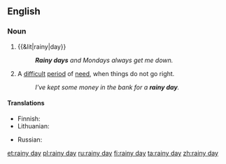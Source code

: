 ==English==

===Noun===
{{en-noun|head=[[rainy]] [[day]]}}

# {{&lit|rainy|day}}
#: '''''Rainy days''' and Mondays always get me down.''
# {{idiomatic}} A [[difficult]] [[period]] of [[need]], when things do not go right.
#: ''I've kept some money in the bank for a '''rainy day'''.''

====Translations====
{{trans-top|difficult period of need}}
* Finnish: {{t-|fi|sadepäivä}}
* Lithuanian: {{t|lt|juoda diena|f}}
{{trans-mid}}
* Russian: {{t-|ru|чёрный день|m|tr=čórnyj denʹ}} {{qualifier|black day}}
{{trans-bottom}}

[[et:rainy day]]
[[pl:rainy day]]
[[ru:rainy day]]
[[fi:rainy day]]
[[ta:rainy day]]
[[zh:rainy day]]